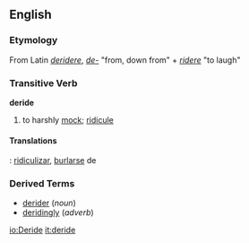 ==English==
=== Etymology ===
From Latin ''[[deridere]]'', ''[[de-]]'' "from, down from" + ''[[ridere]]'' "to laugh"
=== Transitive Verb ===
'''deride'''
# to harshly [[mock]]; [[ridicule]]

==== Translations ====
{{es}} : [[ridiculizar]], [[burlarse]] de

=== Derived Terms ===
*[[derider]] (''noun'')
*[[deridingly]] (''adverb'')

[[io:Deride]]
[[it:deride]]